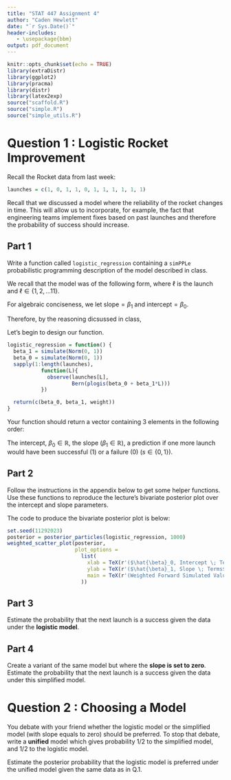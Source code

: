 ```yaml
---
title: "STAT 447 Assignment 4"
author: "Caden Hewlett"
date: "`r Sys.Date()`"
header-includes:
   - \usepackage{bbm}
output: pdf_document
---
```



```r
knitr::opts_chunk$set(echo = TRUE)
library(extraDistr)
library(ggplot2)
library(pracma)
library(distr)
library(latex2exp)
source("scaffold.R")
source("simple.R")
source("simple_utils.R")
```


# Question 1 : Logistic Rocket Improvement

Recall the Rocket data from last week:
```r
launches = c(1, 0, 1, 1, 0, 1, 1, 1, 1, 1, 1)
```

Recall that we discussed a model where the reliability of the rocket changes in time. This will allow us to incorporate, for example, the fact that engineering teams implement fixes based on past launches and therefore the probability of success should increase.

## Part 1

Write a function called `logistic_regression` containing a `simPPLe` probabilistic programming description of the model described in class. 

We recall that the model was of the following form, where $\ell$ is the launch and $\ell \in \{1, 2, \dots 11\}$.

For algebraic conciseness, we let $\text{slope} = \beta_1$ and $\text{intercept} = \beta_0$.

Therefore, by the reasoning dicsussed in class,


\begin{align*}
\beta_1 &\sim {N}(0, 1) \\
\beta_0 &\sim {N}(0, 1) \\
\theta(\ell) &= \text{logistic}(\beta_1 \cdot \ell + \beta_0) = \big(1 + \exp(-(\beta_1 \cdot \ell + \beta_0)\big)^{-1}\\
\end{align*}

Let's begin to design our function.

```r

logistic_regression = function() {
  beta_1 = simulate(Norm(0, 1))
  beta_0 = simulate(Norm(0, 1))
  sapply(1:length(launches),
           function(L){
             observe(launches[L],
                     Bern(plogis(beta_0 + beta_1*L)))
           })

  return(c(beta_0, beta_1, weight))
}


```

Your function should return a vector containing 3 elements in the following order:

The intercept, $\beta_0 \in \mathbb{R}$, the slope ($\beta_1 \in \mathbb{R}$), a prediction if one more launch would have been successful (1) or a failure (0) ($s \in \{0,1\}$).


## Part 2


Follow the instructions in the appendix below to get some helper functions. Use these functions to reproduce the lecture’s bivariate posterior plot over the intercept and slope parameters.


The code to produce the bivariate posterior plot is below:

```r
set.seed(11292023)
posterior = posterior_particles(logistic_regression, 1000)
weighted_scatter_plot(posterior,
                      plot_options =
                        list(
                          xlab = TeX(r'($\hat{\beta}_0, Intercept \; Terms$)'),
                          ylab = TeX(r'($\hat{\beta}_1, Slope \; Terms$)'),
                          main = TeX(r'(Weighted Forward Simulated Values for m\in\{1, 2, ..., M\})')
                        ))
```


## Part 3


Estimate the probability that the next launch is a success given the data under the **logistic model**.


## Part 4

Create a variant of the same model but where the **slope is set to zero**. Estimate the probability that the next launch is a success given the data under this simplified model.



# Question 2 : Choosing a Model

You debate with your friend whether the logistic model or the simplified model (with slope equals to zero) should be preferred. To stop that debate, write a **unified** model which gives probability 1/2 to the simplified model, and 1/2 to the logistic model. 


Estimate the posterior probability that the logistic model is preferred under the unified model given the same data as in Q.1.